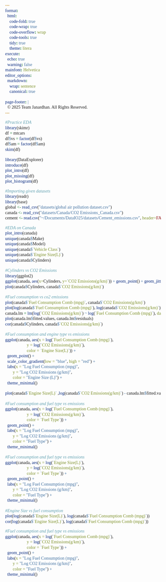```yaml
---
format: 
  html:
    code-fold: true
    code-wrap: true
    code-overflow: wrap
    code-tools: true
    tidy: true
    theme: litera
execute:
  echo: true
  warning: false
mainfont: Helvetica
editor_options:
  markdown:
    wrap: sentence
    canonical: true

page-footer: |
  © 2025 Team Janardhan. All Rights Reserved.
---
```


```{=html}
<style>
@import url('https://fonts.googleapis.com/css2?family=Funnel+Sans:ital,wght@0,300..800;1,300..800&display=swap');
@import url('https://fonts.googleapis.com/css2?family=Figtree:ital,wght@0,300..900;1,300..900&family=Fragment+Mono:ital@0;1&display=swap');

p {
  font-family: 'Funnel Sans';
}

pre, code {
  font-family: 'Fragment Mono';
  font-size: 14px;
}
</style>
```

```r
#Practice EDA
library(skimr)
df = mtcars
df$vs = factor(df$vs)
df$am = factor(df$am)
skim(df)

library(DataExplorer)
introduce(df)
plot_intro(df)
plot_missing(df)
plot_histogram(df)
```

```r
#Importing given datasets
library(readr)
library(base)
global <- read_csv("datasets/global air pollution dataset.csv")
canada <- read_csv("datasets/Canada/CO2 Emissions_Canada.csv")
cement <- read.csv("~/Documents/DataIO25/datasets/Cement_emissions.csv", header=FALSE, comment.char="#")
```

```r
#EDA on Canada
plot_intro(canada)
unique(canada$Make)
unique(canada$Model)
unique(canada$`Vehicle Class`)
unique(canada$`Engine Size(L)`)
unique(canada$Cylinders)

#Cylinders vs CO2 Emissions
library(ggplot2)
ggplot(canada, aes(x=Cylinders, y=`CO2 Emissions(g/km)`)) + geom_point() + geom_jitter()
plot(canada$Cylinders, canada$`CO2 Emissions(g/km)`)

#Fuel consumption vs co2 emissions
plot(canada$`Fuel Consumption Comb (mpg)`, canada$`CO2 Emissions(g/km)`)
plot(log(canada$`Fuel Consumption Comb (mpg)`), log(canada$`CO2 Emissions(g/km)`))
canada.lm = lm(log(`CO2 Emissions(g/km)`) ~ log(`Fuel Consumption Comb (mpg)`), data = canada)
plot(canada.lm$fitted.values, canada.lm$residuals)
cor(canada$Cylinders, canada$`CO2 Emissions(g/km)`)

#Fuel consumption and engine type vs emissions
ggplot(canada, aes(x = log(`Fuel Consumption Comb (mpg)`), 
                    y = log(`CO2 Emissions(g/km)`), 
                    color = `Engine Size(L)`)) +
  geom_point() +
  scale_color_gradient(low = "blue", high = "red") + 
  labs(x = "Log Fuel Consumption (mpg)", 
       y = "Log CO2 Emissions (g/km)", 
       color = "Engine Size (L)") +
  theme_minimal()

plot(canada$`Engine Size(L)` ,log(canada$`CO2 Emissions(g/km)`) - canada.lm$fitted.values)

#Fuel consumption and fuel type vs emissions
ggplot(canada, aes(x = log(`Fuel Consumption Comb (mpg)`), 
                    y = log(`CO2 Emissions(g/km)`), 
                    color = `Fuel Type`)) +
  geom_point() +
  labs(x = "Log Fuel Consumption (mpg)", 
       y = "Log CO2 Emissions (g/km)", 
       color = "Fuel Type") +
  theme_minimal()

#Fuel consumption and fuel type vs emissions
ggplot(canada, aes(x = log(`Engine Size(L)`), 
                    y = log(`CO2 Emissions(g/km)`), 
                    color = `Fuel Type`)) +
  geom_point() +
  labs(x = "Log Fuel Consumption (mpg)", 
       y = "Log CO2 Emissions (g/km)", 
       color = "Fuel Type") +
  theme_minimal()

#Engine Size vs fuel consumption
plot(log(canada$`Engine Size(L)`), log(canada$`Fuel Consumption Comb (mpg)`))
cor(log(canada$`Engine Size(L)`), log(canada$`Fuel Consumption Comb (mpg)`))
```

```r
#Fuel consumption and fuel type vs emissions
ggplot(canada, aes(x = log(`Fuel Consumption Comb (mpg)`), 
                    y = log(`CO2 Emissions(g/km)`), 
                    color = `Fuel Type`)) +
  geom_point() +
  labs(x = "Log Fuel Consumption (mpg)", 
       y = "Log CO2 Emissions (g/km)", 
       color = "Fuel Type") +
  theme_minimal()
```
